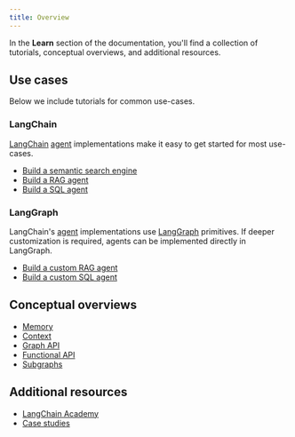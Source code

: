 ```yaml
---
title: Overview
---
```


In the **Learn** section of the documentation, you'll find a collection of tutorials, conceptual overviews, and additional resources.

## <Icon icon="code" size={20} /> Use cases

Below we include tutorials for common use-cases.

### LangChain

[LangChain](/oss/langchain/overview) [agent](/oss/langchain/agents) implementations make it easy to get started for most use-cases.

- [Build a semantic search engine](/oss/langchain/knowledge-base)
- [Build a RAG agent](/oss/langchain/rag)
- [Build a SQL agent](/oss/langchain/sql-agent)

### LangGraph

LangChain's [agent](/oss/langchain/agents) implementations use [LangGraph](/oss/langgraph/overview) primitives. If deeper customization is required, agents can be implemented directly in LangGraph.

- [Build a custom RAG agent](/oss/langgraph/agentic-rag)
- [Build a custom SQL agent](/oss/langgraph/sql-agent)

## <Icon icon="book" size={20} /> Conceptual overviews

- [Memory](/oss/concepts/memory)
- [Context](/oss/concepts/context)
- [Graph API](/oss/langgraph/graph-api)
- [Functional API](/oss/langgraph/functional-api)
- [Subgraphs](/oss/concepts/subgraphs)

## <Icon icon="list" size={20} /> Additional resources

- [LangChain Academy](https://academy.langchain.com/)
- [Case studies](/oss/langgraph/case-studies)
